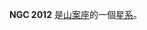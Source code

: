 {{NGCInfoBox|NGCID=NGC 2012|發現者=約翰·弗里德里希·威廉·赫歇爾|發現日期=1836年1月22日|其他編號=ESO 16-5|曆元=J2000.0|赤經=5時22分35.1秒
|赤緯=-79°51'7"|星座=山案座|星體=星系|星等=13.1|表面亮度=12.7|藍等=14.1}}

'''NGC 2012''' 是[[山案座|山案座]]的一個[[星系|星系]]。

{{NGCReference|2012}}